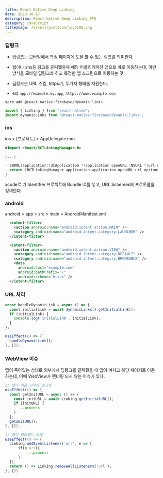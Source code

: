 ```yaml
---
title: React Native Deep Linking
date: 2023-10-17
description: React Native Deep Linking 연결
category: javaScript
titleImage: /assets/postIcon/logo192.png
---
```


### 딥링크
- 딥링크는 모바일에서 특정 페이지에 도달 할 수 있는 링크를 의미한다.
- 웹이나 sns등 링크를 클릭했을때 해당 어플리케이션 앱으로 바로 이동하는데, 이런 방식을 모바일 딥링크라 하고 특정한 앱 스크린으로 이동하는 것

- 딥링크는 URL 스킴, https://, 두가지 형태를 지원한다.
- ex) `app://example.my.app`, `https://www.example.com`

```shell
yarn add @react-native-firebase/dynamic-links
```

```jsx
import { Linking } from 'react-native';
import dynamicLinks from '@react-native-firebase/dynamic-links';
```


### ios

ios > [프로젝트] > AppDelegate.mm

```swift
#import <React/RCTLinkingManager.h>

{...}

- (BOOL)application:(UIApplication *)application openURL:(NSURL *)url options:(NSDictionary<UIApplicationOpenURLOptionsKey,id> *)options {
  return [RCTLinkingManager application:application openURL:url options:options];
}
```

xcode로 가 Identifier 프로젝트에 Bundle ID를 넣고,
URL Schemes에 프로토콜을 정의한다.

### android

android > app > src > main > AndroidManifest.xml

```xml
  <intent-filter>
    <action android:name="android.intent.action.MAIN" />
    <category android:name="android.intent.category.LAUNCHER" />
  </intent-filter>

  <intent-filter>
    <action android:name="android.intent.action.VIEW" />
    <category android:name="android.intent.category.DEFAULT" />
    <category android:name="android.intent.category.BROWSABLE" />
    <data
      android:host="example.com"
      android:pathPrefix="/"
      android:scheme="https" />
  </intent-filter>
```


### URL 처리

```jsx
const handleDynamicLink = async () => {
  const initialLink = await dynamicLinks().getInitialLink();
  if (initialLink) {
    console.log('initialLink', initialLink);
  }
};

useEffect(() => {
  handleDynamicLink();
}, []);
```

### WebView 이슈

앱이 죽어있는 상태로 외부에서 딥링크를 클릭했을 때 앱이 켜지고 해당 페이지로 이동하는데, 이때 WebView가 렌더링 되지 않는 이슈가 있다.

```jsx
// 앱이 처음 시작시 초기화
useEffect(() => {
  const getInitURL = async () => {
    const initURL = await Linking.getInitialURL();
    if (initURL) {
      ...process
    }
  };
  getInitURL();
}, []);

// 앱이 열려있는 상태
useEffect(() => {
  Linking.addEventListener('url', e => {
      if(e.url){
          ...process
      }
  });
  return () => Linking.removeAllListeners('url');
}, [])
```
